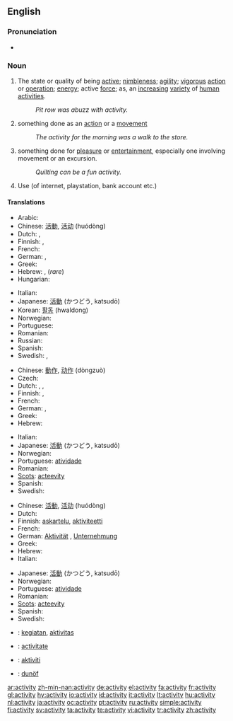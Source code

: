==English==

===Pronunciation===
* {{audio|en-us-activity.ogg|Audio (US)}}

===Noun===
{{WikiSaurus-link|activity}}
{{en-noun|activit|ies}}

# The state or quality of being [[active]]; [[nimbleness]]; [[agility]]; [[vigorous]] [[action]] or [[operation]]; [[energy]]; active [[force]]; as, an [[increasing]] [[variety]] of [[human]] [[activities]].
#: ''Pit row was abuzz with activity.''
# something done as an [[action]] or a [[movement]]
#: ''The activity for the morning was a walk to the store.''
# something done for [[pleasure]] or [[entertainment]], especially one involving movement or an excursion.
#: ''Quilting can be a fun activity.''
# Use (of internet, playstation, bank account etc.)

====Translations====
{{trans-top|The state or quality of being active; nimbleness; agility; vigorous action or operation; energy; active force}}
* Arabic: {{Arab|[[نشاط]]}} {{IPAchar|(našāʈ)}} {{m}}
* Chinese: [[活動]], [[活动]] (huódòng)
* Dutch: {{t+|nl|activiteit|f}}, {{t+|nl|actief|f}}
* Finnish: {{t-|fi|aktiivisuus}}, {{t+|fi|toiminta}}
* French: {{t+|fr|activité|f}}
* German: {{t+|de|Aktivität|f}}, {{t+|de|Tätigkeit|f}}
* Greek: {{t+|el|δραστηριότητα|f|tr=drastiriótita|sc=Grek}}
* Hebrew: {{he-translation|פעילות|pe‘ilút}} {{f}}, {{he-translation|מעש|má`as}} {{m}} (''rare'')
* Hungarian: {{t+|hu|elfoglaltság}}
{{trans-mid}}
* Italian: {{t+|it|attività|f}} 
* Japanese: [[活動]] (かつどう, katsudō)
* Korean: [[활동]] (hwaldong)
* Norwegian: {{t+|no|aktivitet|m}}
* Portuguese: {{t+|pt|atividade|f}}
* Romanian: {{t-|ro|activitate|f}}
* Russian: {{t+|ru|деятельность|f|tr=déjatel’nost’|sc=Cyrl}}
* Spanish: {{t-|es|actividad|f}}
* Swedish: {{t-|sv|aktivitet|c}}, {{t+|sv|verksamhet|c}}
{{trans-bottom}}

{{trans-top|something done as an action or a movement}}
* Chinese: [[動作]], [[动作]] (dòngzuò)
* Czech: {{t+|cs|činnost|f}}
* Dutch: {{t+|nl|activiteit|f}}, {{t+|nl|beweging|f}}, {{t-|nl|werkzaamheid|f}}
* Finnish: {{t-|fi|aktiivisuus}}, {{t+|fi|toiminta}}
* French: {{t+|fr|activité|f}}
* German: {{t+|de|Aktivität|f}}, {{t+|de|Handlung|f}}
* Greek: {{t|el|δράση|f|tr=drási|sc=Grek}}
* Hebrew: {{he-translation|פעילות|pe‘ilút}} {{f}}
{{trans-mid}}
* Italian: {{t+|it|attività|f}} 
* Japanese: [[活動]] (かつどう, katsudō)
* Norwegian: {{t+|no|aktivitet|m}}
* Portuguese: [[atividade]] {{f}}
* Romanian: {{t-|ro|activitate|f}}
* [[Scots]]: [[acteevity]]
* Spanish: {{t-|es|actividad|f}}
* Swedish: {{t-|sv|aktivitet|c}}
{{trans-bottom}}

{{trans-top|something done for pleasure or entertainment}}
* Chinese: [[活動]], [[活动]] (huódòng)
* Dutch: {{t+|nl|activiteit|f}}
* Finnish: [[askartelu]], [[aktiviteetti]]
* French: {{t+|fr|activité|f}}
* German: [[Aktivität]] {{f}}, [[Unternehmung]] {{f}}
* Greek: {{t+|el|δραστηριότητα|f|tr=drastiriótita|sc=Grek}}
* Hebrew: {{he-translation|פעילות|pe‘ilút}} {{f}}
* Italian: {{t+|it|attività|f}} 
{{trans-mid}}
* Japanese: [[活動]] (かつどう, katsudō)
* Norwegian: {{t+|no|aktivitet|m}}
* Portuguese: [[atividade]] {{f}}
* Romanian: {{t-|ro|activitate|f}}
* [[Scots]]: [[acteevity]]
* Spanish: {{t-|es|actividad|f}}
* Swedish: {{t-|sv|aktivitet|c}}
{{trans-bottom}}

{{checktrans-top}}
* {{ttbc|Indonesian}}: [[giat|kegiatan]], [[aktivitas]]
* {{ttbc|Interlingua}}: [[activitate]]
* {{ttbc|Malay}}: [[aktiviti]]
* {{ttbc|Volapük}}: [[dunöf]]
{{trans-mid}}
{{trans-bottom}}

[[ar:activity]]
[[zh-min-nan:activity]]
[[de:activity]]
[[el:activity]]
[[fa:activity]]
[[fr:activity]]
[[gl:activity]]
[[hy:activity]]
[[io:activity]]
[[id:activity]]
[[it:activity]]
[[lt:activity]]
[[hu:activity]]
[[nl:activity]]
[[ja:activity]]
[[oc:activity]]
[[pt:activity]]
[[ru:activity]]
[[simple:activity]]
[[fi:activity]]
[[sv:activity]]
[[ta:activity]]
[[te:activity]]
[[vi:activity]]
[[tr:activity]]
[[zh:activity]]